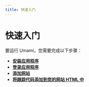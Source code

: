 ```yaml
---
title: 快速入门
---
```


# 快速入门

要运行 Umami，您需要完成以下步骤：

- **[安装应用程序](/docs/install)**
- **[登录应用程序](/docs/login)**
- **[添加网站](/docs/add-a-website)**
- **[将跟踪代码添加到您的网站 HTML 中](/docs/collect-data)**

